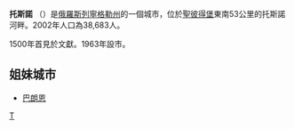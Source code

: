 {{coord|59|32|N|30|53|E|display=title}}
'''托斯諾''' （{{lang-ru|То́сно}}）是[[俄羅斯|俄羅斯]][[列寧格勒州|列寧格勒州]]的一個城市，位於[[聖彼得堡|聖彼得堡]]東南53公里的托斯諾河畔。2002年人口為38,683人。

1500年首見於文獻。1963年設市。

==姐妹城市==
* {{NOR}}[[巴朗恩|巴朗恩]]

{{列寧格勒州行政區劃}}
[[Category:列寧格勒州城市|Т]]